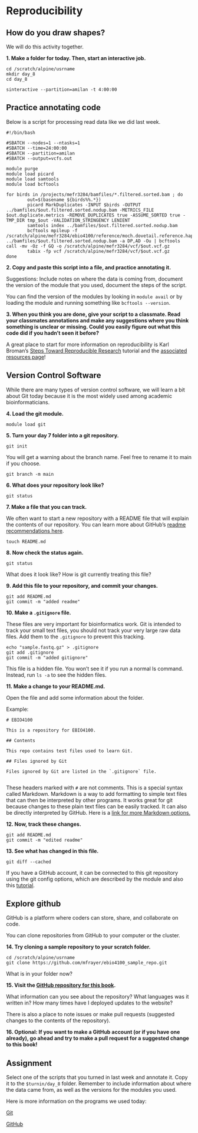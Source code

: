 # Reproducibility 


## How do you draw shapes? 

We will do this activity together. 


**1. Make a folder for today. Then, start an interactive job.**

```cat
cd /scratch/alpine/usrname
mkdir day_8
cd day_8

sinteractive --partition=amilan -t 4:00:00
```


## Practice annotating code 

Below is a script for processing read data like we did last week.

```cat

#!/bin/bash

#SBATCH --nodes=1 --ntasks=1
#SBATCH --time=24:00:00
#SBATCH --partition=amilan 
#SBATCH --output=vcfs.out

module purge
module load picard 
module load samtools
module load bcftools 

for birds in /projects/mefr3284/bamfiles/*.filtered.sorted.bam ; do
        out=$(basename ${birds%%.*})
        picard MarkDuplicates -INPUT $birds -OUTPUT ../bamfiles/$out.filtered.sorted.nodup.bam -METRICS_FILE $out.duplicate.metrics -REMOVE_DUPLICATES true -ASSUME_SORTED true -TMP_DIR tmp_$out -VALIDATION_STRINGENCY LENIENT 
        samtools index ../bamfiles/$out.filtered.sorted.nodup.bam
        bcftools mpileup -f /scratch/alpine/mefr3284/ebio4100/reference/moch.dovetail.reference.hap1.scaffolds.renamed.fasta ../bamfiles/$out.filtered.sorted.nodup.bam -a DP,AD -Ou | bcftools call -mv -Oz -f GQ -o /scratch/alpine/mefr3284/vcf/$out.vcf.gz
        tabix -fp vcf /scratch/alpine/mefr3284/vcf/$out.vcf.gz
done

```


**2. Copy and paste this script into a file, and practice annotating it.**

Suggestions: Include notes on where the data is coming from, document the version of the module that you used, document the steps of the script. 

You can find the version of the modules by looking in `module avail` or by loading the module and running something like `bcftools --version`. 

**3. When you think you are done, give your script to a classmate. Read your classmates annotations and make any suggestions where you think something is unclear or missing. Could you easily figure out what this code did if you hadn't seen it before?** 

::: {.learning data=latex=""}
A great place to start for more information on reproducibility is Karl Broman's [Steps Toward Reproducible Research](https://kbroman.org/steps2rr/) tutorial and the [associated resources page](https://kbroman.org/steps2rr/pages/resources.html)! 
:::


## Version Control Software 

While there are many types of version control software, we will learn a bit about Git today because it is the most widely used among academic bioinformaticians.

**4. Load the git module.**

```cat
module load git
```

**5. Turn your day 7 folder into a git repository. **

```cat
git init 
```

You will get a warning about the branch name. Feel free to rename it to main if you choose. 

```cat
git branch -m main
```

**6. What does your repository look like? **

```cat
git status
```

**7. Make a file that you can track. **

We often want to start a new repository with a README file that will explain the contents of our repository. You can learn more about GitHub's [readme recommendations here](https://docs.github.com/en/repositories/managing-your-repositorys-settings-and-features/customizing-your-repository/about-readmes).

```cat
touch README.md
```

**8. Now check the status again. **

```cat
git status
```

What does it look like? How is git currently treating this file? 

**9. Add this file to your repository, and commit your changes. **

```cat
git add README.md
git commit -m "added readme" 
```

**10. Make a `.gitignore` file.**

These files are very important for bioinformatics work. Git is intended to track your small text files, you should not track your very large raw data files. Add them to the `.gitignore` to prevent this tracking.

```cat
echo "sample.fastq.gz" > .gitignore 
git add .gitignore 
git commit -m "added gitignore" 
```

This file is a hidden file. You won't see it if you run a normal ls command. Instead, run `ls -a` to see the hidden files. 

**11. Make a change to your README.md.**

Open the file and add some information about the folder. 

Example: 
```cat
# EBIO4100

This is a repository for EBIO4100.

## Contents 

This repo contains test files used to learn Git. 

## Files ignored by Git

Files ignored by Git are listed in the `.gitignore` file. 


```

These headers marked with `#` are not comments. This is a special syntax called Markdown. Markdown is a way to add formatting to simple text files that can then be interpreted by other programs. It works great for git because changes to these plain text files can be easily tracked. It can also be directly interpreted by GitHub. Here is a [link for more Markdown options.](https://docs.github.com/en/get-started/writing-on-github/getting-started-with-writing-and-formatting-on-github/basic-writing-and-formatting-syntax) 

**12. Now, track these changes.** 

```cat
git add README.md
git commit -m "edited readme" 
```

**13. See what has changed in this file.** 

```cat
git diff --cached
```

If you have a GitHub account, it can be connected to this git repository using the git config options, which are described by the module and also this [tutorial](https://kbroman.org/github_tutorial/pages/first_time.html).

## Explore github 

GitHub is a platform where coders can store, share, and collaborate on code. 

You can clone repositories from GitHub to your computer or the cluster. 

**14. Try cloning a sample repository to your scratch folder.**

```cat
cd /scratch/alpine/usrname
git clone https://github.com/mfrayer/ebio4100_sample_repo.git

```

What is in your folder now? 

**15. Visit the [GitHub repository for this book](https://github.com/mfrayer/bioinformatics_in_the_mountains).** 

What information can you see about the repository? What languages was it written in? How many times have I deployed updates to the website? 

There is also a place to note issues or make pull requests (suggested changes to the contents of the repository). 

**16. Optional: If you want to make a GitHub account (or if you have one already), go ahead and try to make a pull request for a suggested change to this book! **


## Assignment

Select one of the scripts that you turned in last week and annotate it. Copy it to the `$turnin/day_8` folder. Remember to include information about where the data came from, as well as the versions for the modules you used.


::: {.learning data=latex=""}

Here is more information on the programs we used today: 

[Git](https://git-scm.com/about/branching-and-merging)

[GitHub](https://github.com/about)

:::

